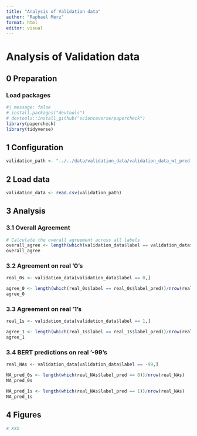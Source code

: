 ```yaml
---
title: "Analysis of Validation data"
author: "Raphael Merz"
format: html
editor: visual
---
```


# Analysis of Validation data

## 0 Preparation

### Load packages

```r
#| message: false
# install.packages("devtools") 
# devtools::install_github("scienceverse/papercheck")
library(papercheck)
library(tidyverse)
```

## 1 Configuration

```r
validation_path <- "../../data/validation_data/validation_data_wt_pred.csv" # path to folder with pdfs that should be converted; also saves xml files there
```

## 2 Load data

```r
validation_data <- read.csv(validation_path)
```

## 3 Analysis

### 3.1 Overall Agreement

```r
# Calculate the overall agreement across all labels
overall_agree <- length(which(validation_data$label == validation_data$label_pred))/nrow(validation_data)
overall_agree
```

### 3.2 Agreement on real '0's

```r
real_0s <- validation_data[validation_data$label == 0,]

agree_0 <- length(which(real_0s$label == real_0s$label_pred))/nrow(real_0s)
agree_0
```

### 3.3 Agreement on real '1's

```r
real_1s <- validation_data[validation_data$label == 1,]

agree_1 <- length(which(real_1s$label == real_1s$label_pred))/nrow(real_1s)
agree_1
```

### 3.4 BERT predictions on real '-99's

```r
real_NAs <- validation_data[validation_data$label == -99,]

NA_pred_0s <- length(which(real_NAs$label_pred == 0))/nrow(real_NAs)
NA_pred_0s

NA_pred_1s <- length(which(real_NAs$label_pred == 1))/nrow(real_NAs)
NA_pred_1s
```

## 4 Figures

```r
# XXX
```
